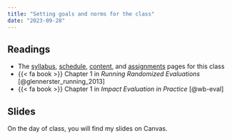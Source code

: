 ```yaml
---
title: "Setting goals and norms for the class"
date: "2023-09-28"
---
```


## Readings

- The [syllabus](/syllabus.qmd), [schedule](/schedule.qmd), [content](/content/index.qmd), and [assignments](/assignment/index.qmd) pages for this class
- {{< fa book >}} Chapter 1 in *Running Randomized Evaluations* [@glennerster_running_2013]
- {{< fa book >}} Chapter 1 in *Impact Evaluation in Practice* [@wb-eval]

## Slides

On the day of class, you will find my slides on Canvas. 
